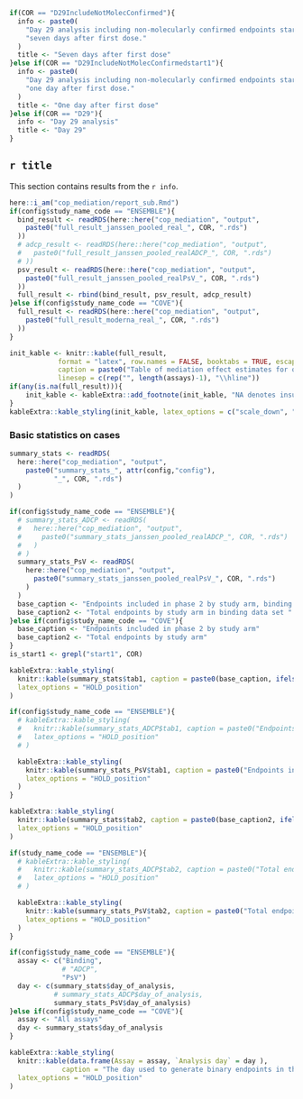 ```r
if(COR == "D29IncludeNotMolecConfirmed"){
  info <- paste0(
    "Day 29 analysis including non-molecularly confirmed endpoints starting ",
    "seven days after first dose."
  )
  title <- "Seven days after first dose"
}else if(COR == "D29IncludeNotMolecConfirmedstart1"){
  info <- paste0(
    "Day 29 analysis including non-molecularly confirmed endpoints starting ",
    "one day after first dose."
  )
  title <- "One day after first dose"
}else if(COR == "D29"){
  info <- "Day 29 analysis"
  title <- "Day 29"
}

```

## `r title`

This section contains results from the `r info`.

```r
here::i_am("cop_mediation/report_sub.Rmd")
if(config$study_name_code == "ENSEMBLE"){
  bind_result <- readRDS(here::here("cop_mediation", "output",
    paste0("full_result_janssen_pooled_real_", COR, ".rds")
  ))
  # adcp_result <- readRDS(here::here("cop_mediation", "output",
  #   paste0("full_result_janssen_pooled_realADCP_", COR, ".rds")
  # ))
  psv_result <- readRDS(here::here("cop_mediation", "output",
    paste0("full_result_janssen_pooled_realPsV_", COR, ".rds")
  ))
  full_result <- rbind(bind_result, psv_result, adcp_result)
}else if(config$study_name_code == "COVE"){
  full_result <- readRDS(here::here("cop_mediation", "output",
    paste0("full_result_moderna_real_", COR, ".rds")
  ))
}

init_kable <- knitr::kable(full_result, 
            format = "latex", row.names = FALSE, booktabs = TRUE, escape = FALSE,
            caption = paste0("Table of mediation effect estimates for quantitative markers with 95\\% confidence intervals. \\newline{} Direct VE = VE comparing vaccine vs. placebo with marker set to distribution in placebo. \\newline{} Indirect VE = VE in vaccinated comparing observed marker vs. hypothetical marker under placebo. \\newline{} Prop. mediated = fraction of total risk reduction from vaccine attributed to antibody response."),
            linesep = c(rep("", length(assays)-1), "\\hline"))
if(any(is.na(full_result))){
	init_kable <- kableExtra::add_footnote(init_kable, "NA denotes insufficient overlap in antibody response between vaccinated and control participants.")
}
kableExtra::kable_styling(init_kable, latex_options = c("scale_down", "HOLD_position"))
```

\clearpage

### Basic statistics on cases

```r
summary_stats <- readRDS(
  here::here("cop_mediation", "output", 
    paste0("summary_stats_", attr(config,"config"),
           "_", COR, ".rds")
  )
)

if(config$study_name_code == "ENSEMBLE"){
  # summary_stats_ADCP <- readRDS(
  #   here::here("cop_mediation", "output", 
  #     paste0("summary_stats_janssen_pooled_realADCP_", COR, ".rds")
  #   )
  # )
  summary_stats_PsV <- readRDS(
    here::here("cop_mediation", "output", 
      paste0("summary_stats_janssen_pooled_realPsV_", COR, ".rds")
    )
  )
  base_caption <- "Endpoints included in phase 2 by study arm, binding analysis "
  base_caption2 <- "Total endpoints by study arm in binding data set "
}else if(config$study_name_code == "COVE"){
  base_caption <- "Endpoints included in phase 2 by study arm"
  base_caption2 <- "Total endpoints by study arm"
}
is_start1 <- grepl("start1", COR)
```

```r
kableExtra::kable_styling(
  knitr::kable(summary_stats$tab1, caption = paste0(base_caption, ifelse(is_start1, "starting 1 day after Day 29", ""))),
  latex_options = "HOLD_position"
)

if(config$study_name_code == "ENSEMBLE"){
  # kableExtra::kable_styling(
  #   knitr::kable(summary_stats_ADCP$tab1, caption = paste0("Endpoints included in phase 2 by study arm, ADCP analysis", ifelse(is_start1, "starting 1 day after Day 29", ""))),
  #   latex_options = "HOLD_position"
  # )

  kableExtra::kable_styling(
    knitr::kable(summary_stats_PsV$tab1, caption = paste0("Endpoints included in phase 2 by study arm, PsV analysis", ifelse(is_start1, "starting 1 day after Day 29", ""))),
    latex_options = "HOLD_position"
  )
}
```

\clearpage


```r
kableExtra::kable_styling(
  knitr::kable(summary_stats$tab2, caption = paste0(base_caption2, ifelse(is_start1, "starting 1 day after Day 29", ""))),
  latex_options = "HOLD_position"
)

if(study_name_code == "ENSEMBLE"){
  # kableExtra::kable_styling(
  #   knitr::kable(summary_stats_ADCP$tab2, caption = paste0("Total endpoints by study arm in ADCP data set ", ifelse(is_start1, "starting 1 day after Day 29", ""))),
  #   latex_options = "HOLD_position"
  # )

  kableExtra::kable_styling(
    knitr::kable(summary_stats_PsV$tab2, caption = paste0("Total endpoints by study arm in PsV data set ", ifelse(is_start1, "starting 1 day after Day 29", ""))),
    latex_options = "HOLD_position"
  )
}
```

\clearpage


```r
if(config$study_name_code == "ENSEMBLE"){
  assay <- c("Binding", 
             # "ADCP", 
             "PsV")
  day <- c(summary_stats$day_of_analysis,
           # summary_stats_ADCP$day_of_analysis,
           summary_stats_PsV$day_of_analysis)  
}else if(config$study_name_code == "COVE"){
  assay <- "All assays"
  day <- summary_stats$day_of_analysis
}

kableExtra::kable_styling(
  knitr::kable(data.frame(Assay = assay, `Analysis day` = day ),
             caption = "The day used to generate binary endpoints in the mediation analysis"),
  latex_options = "HOLD_position"
)
```
